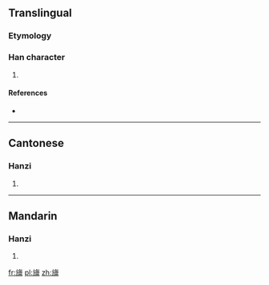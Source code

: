 ==Translingual==

===Etymology===
{{Han compound|㫃|票|c1=s|c2=p|ls=psc}}

===Han character===
{{Han char|rn=70|rad=方|as=13|sn=17|four=0829<sub>1</sub>|canj=卜尸人一火 (YSOMF)|ids=⿸⿰[[方]][[𠂉]][[票]]}}

# {{defn|Han|sort=方13}}

====References====
* {{Han ref|kx=0485.070|dkj=13698|dj=0847.090|hdz=32184.130|uh=65DA|ud=26074|bh=ECF1|bd=60657}}

----

==Cantonese==

===Hanzi===
{{yue-hanzi|jyut=[[piu1]]|y=piu1}}

# {{defn|lang=yue|sort=方13}}

----

==Mandarin==

===Hanzi===
{{cmn-hanzi|pin=[[piāo]] ([[piao1]])|wg=p'iao<sup>1</sup>}}

# {{defn|lang=cmn|sort=方13}}

[[fr:旚]]
[[pl:旚]]
[[zh:旚]]
